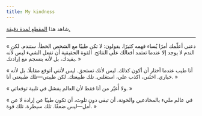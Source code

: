 ---
title: My kindness
---
شاهد هذا [المقطع لمدة دقيقة.](https://www.youtube.com/watch?v=UcwkMI9T_94&list=PLTKbnePaeauV0FDvmvYakqI04goE0_3qz&index=42)

---

« دعني أعلّمك أمرًا يُساء فهمه كثيرًا. يقولون: لا تكن طيبًا مع الشخص الخطأ. ستندم. لكن الندم لا يوجد إلا عندما تعتمد أفعالك على النتائج. القوة الحقيقية أن تفعل الشيء ليس لأنه يفيدك، بل لأنه ينسجم مع إرادتك. »

« أنا طيب عندما أختار أن أكون كذلك. ليس لأنك تستحق. ليس لأنني أتوقع مقابلًا. بل لأنه خياري. اخنُني، اكذب علي، استغلني. تلك طبيعتك. لكن طيبتي—تلك طبيعتي أنا. »

« ولا أُغيّر من أنا فقط لأن العالم يفشل في تلبية توقعاتي. »

« في عالم مليء بالمخادعين والخونة، أن تبقى دون تلوث، أن تكون طيبًا عن إرادة لا عن أمل—ليس ضعفًا. تلك سيطرة. تلك قوة. »
